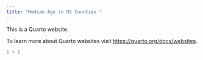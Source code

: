 ```yaml
---
title: "Median Age in US Counties "
---
```


This is a Quarto website.

To learn more about Quarto websites visit <https://quarto.org/docs/websites>.

```r
1 + 1
```
